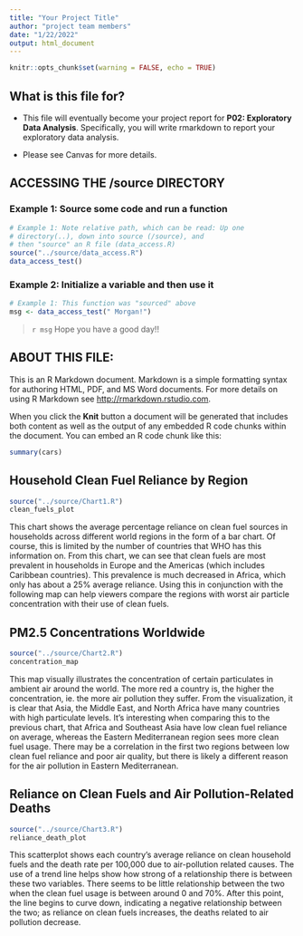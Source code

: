 ```yaml
---
title: "Your Project Title"
author: "project team members"
date: "1/22/2022"
output: html_document
---
```


```r
knitr::opts_chunk$set(warning = FALSE, echo = TRUE)
```

## What is this file for?

* This file will eventually become your project report for **P02: Exploratory Data Analysis**. Specifically, you will write rmarkdown to report your exploratory data analysis.

* Please see Canvas for more details.

## ACCESSING THE /source DIRECTORY
### Example 1: Source some code and run a function
```r
# Example 1: Note relative path, which can be read: Up one
# directory(..), down into source (/source), and 
# then "source" an R file (data_access.R)
source("../source/data_access.R")
data_access_test()
```

### Example 2: Initialize a variable and then use it
```r
# Example 1: This function was "sourced" above
msg <- data_access_test(" Morgan!")
```

> `r msg` Hope you have a good day!! 

## ABOUT THIS FILE: 

This is an R Markdown document. Markdown is a simple formatting syntax for authoring HTML, PDF, and MS Word documents. For more details on using R Markdown see <http://rmarkdown.rstudio.com>.

When you click the **Knit** button a document will be generated that includes both content as well as the output of any embedded R code chunks within the document. You can embed an R code chunk like this:

```r
summary(cars)
```


## Household Clean Fuel Reliance by Region
```r
source("../source/Chart1.R")
clean_fuels_plot
```

This chart shows the average percentage reliance on clean fuel sources in households across different world regions in the form of a bar chart. Of course, this is limited by the number of countries that WHO has this information on. From this chart, we can see that clean fuels are most prevalent in households in Europe and the Americas (which includes Caribbean countries). This prevalence is much decreased in Africa, which only has about a 25% average reliance.  Using this in conjunction with the following map can help viewers compare the regions with worst air particle concentration with their use of clean fuels.


## PM2.5 Concentrations Worldwide
```r
source("../source/Chart2.R")
concentration_map
```

This map visually illustrates the concentration of certain particulates in ambient air around the world. The more red a country is, the higher the concentration, ie. the more air pollution they suffer. From the visualization, it is clear that Asia, the Middle East, and North Africa have many countries with high particulate levels. It's interesting when comparing this to the previous chart, that Africa and Southeast Asia have low clean fuel reliance on average, whereas the Eastern Mediterranean region sees more clean fuel usage. There may be a correlation in the first two regions between low clean fuel reliance and poor air quality, but there is likely a different reason for the air pollution in Eastern Mediterranean.

## Reliance on Clean Fuels and Air Pollution-Related Deaths
```r
source("../source/Chart3.R")
reliance_death_plot
```

This scatterplot shows each country's average reliance on clean household fuels and the death rate per 100,000 due to air-pollution related causes. The use of a trend line helps show how strong of a relationship there is between these two variables. There seems to be little relationship between the two when the clean fuel usage is between around 0 and 70%. After this point, the line begins to curve down, indicating a negative relationship between the two; as reliance on clean fuels increases, the deaths related to air pollution decrease. 
